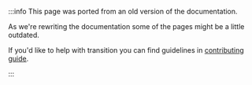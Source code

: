 :::info
This page was ported from an old version of the documentation.

As we're rewriting the documentation some of the pages might be a little outdated.

If you'd like to help with transition you can find guidelines in [contributing guide](/docs/guides/contributing#helping-with-documentation).

:::